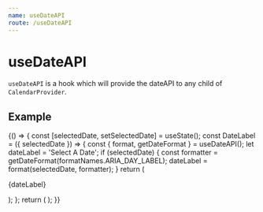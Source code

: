 ```yaml
---
name: useDateAPI
route: /useDateAPI
---
```


# useDateAPI

`useDateAPI` is a hook which will provide the dateAPI to any child of `CalendarProvider`.

## Example
<Playground>
{() => {
    const [selectedDate, setSelectedDate] = useState();
    const DateLabel = ({ selectedDate }) => {
        const { format, getDateFormat } = useDateAPI();
        let dateLabel = 'Select A Date';
        if (selectedDate) {
            const formatter = getDateFormat(formatNames.ARIA_DAY_LABEL);
            dateLabel = format(selectedDate, formatter);
        }
        return (<p>{dateLabel}</p>);
    };
    return (
        <CalendarProvider
            adapter={dateAdapter}
            onCalendarChange={setSelectedDate}
        > 
            <DateLabel selectedDate={selectedDate}/>
            <Calendar />
        </CalendarProvider>
    );
}}
</Playground>
